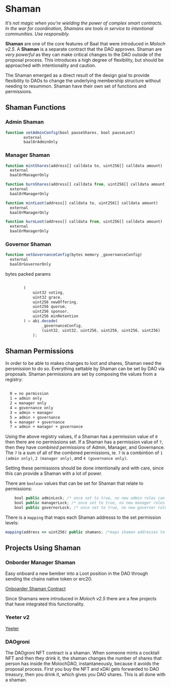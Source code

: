 
# Shaman

_It’s not magic when you’re wielding the power of complex smart contracts. In the war for coordination, Shamans are tools in service to intentional communities. Use responsibly._

**Shaman** are one of the core features of Baal that were introduced in _Moloch v2.5_. A **Shaman** is a separate contract that the DAO approves. Shaman are _very powerful_ as they can make critical changes to the DAO outside of the proposal process. This introduces a high degree of flexibility, but should be approached with intentionality and caution.

The Shaman emerged as a direct result of the design goal to provide flexibility to DAOs to change the underlying membership structure without needing to resummon. Shaman have their own set of functions and permissions.

## Shaman Functions

### Admin Shaman

```js
function setAdminConfig(bool pauseShares, bool pauseLoot)
        external
        baalOrAdminOnly
```

### Manager Shaman

```js
function mintShares(address[] calldata to, uint256[] calldata amount)
  external
  baalOrManagerOnly
```

```js
function burnShares(address[] calldata from, uint256[] calldata amount)
  external
  baalOrManagerOnly
```

```js
function mintLoot(address[] calldata to, uint256[] calldata amount)
  external
  baalOrManagerOnly
```

```js
function burnLoot(address[] calldata from, uint256[] calldata amount)
  external
  baalOrManagerOnly
```

### Governor Shaman

```js
function setGovernanceConfig(bytes memory _governanceConfig)
  external
  baalOrGovernorOnly
```

bytes packed params

```js

        (
            uint32 voting,
            uint32 grace,
            uint256 newOffering,
            uint256 quorum,
            uint256 sponsor,
            uint256 minRetention
        ) = abi.decode(
                _governanceConfig,
                (uint32, uint32, uint256, uint256, uint256, uint256)
            );
```

## Shaman Permissions

In order to be able to makes changes to loot and shares, Shaman need the persmission to do so. Everything settable by Shaman can be set by DAO via proposals. Shaman permissions are set by composing the values from a registry:

```md
  
  0 = no permission
  1 = admin only
  2 = manager only
  4 = governance only
  3 = admin + manager
  5 = admin + governance
  6 = manager + governance
  7 = admin + manager + governance
```

Using the above registry values, if a Shaman has a permission value of `0` then there are no permissions set. If a Shaman has a permission value of `7`, then they have _combined permissions_ of Admin, Manager, and Governance. The `7` is a sum of all of the combined permissions, ie. `7` is a combintion of `1 (admin only)`, `2 (manager only)`, and `4 (governance only)`.

<Callout emoji="👺">
  Setting these permissions should be done intentionally and with care, since
  this can provide a Shaman with a lot of power.
</Callout>

There are `boolean` values that can be set for Shaman that relate to permissions:

```js
    bool public adminLock; /* once set to true, no new admin roles can be assigned to shaman */
    bool public managerLock; /* once set to true, no new manager roles can be assigned to shaman */
    bool public governorLock; /* once set to true, no new governor roles can be assigned to shaman */
```

There is a `mapping` that maps each Shaman addresss to the set permission levels:

```js
mapping(address => uint256) public shamans; /*maps shaman addresses to their permission level*/
```

## Projects Using Shaman

### Onborder Manager Shaman

Easy onboard a new bember into a Loot position in the DAO through sending the chains native token or erc20.

[Onboarder Shaman Contract](https://github.com/HausDAO/Baal/blob/feat/onboarder/contracts/tools/OnboarderShaman.sol)

Since Shamans were introduced in _Moloch v2.5_ there are a few projects that have integrated this functionality.

### Yeeter v2

[Yeeter](https://yeet.daohaus.club/)

### DAOgroni

The DAOgroni NFT contract is a shaman. When someone mints a cocktail NFT and then they drink it, the shaman changes the number of shares that person has inside the MolochDAO, instantaneously, because it avoids the proposal process. First you buy the NFT and xDAI gets forwarded to DAO treasury, then you drink it, which gives you DAO shares. This is all done with a shaman.
